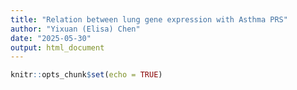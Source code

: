 ```yaml
---
title: "Relation between lung gene expression with Asthma PRS"
author: "Yixuan (Elisa) Chen"
date: "2025-05-30"
output: html_document
---
```


```r
knitr::opts_chunk$set(echo = TRUE)
```

